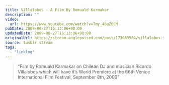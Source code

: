 ```yaml
---
title: Villalobos - A Film By Romuald Karmakar
description: ""
video:
  url: https://www.youtube.com/watch?v=Tmy_4BuZOCM
pubDate: 2009-08-27T16:13:06+00:00
updatedDate: 2009-08-27T16:13:06+00:00
originalUrl: https://stream.anglepoised.com/post/173063504/villalobos-trailer-film-by-romuald-karmakar-on
source: tumblr stream
tags:
  - "linklog"
---
```


> &ldquo;Film by Romuald Karmakar on Chilean DJ and musician Ricardo Villalobos which will have it&rsquo;s World Premiere at the 66th Venice International Film Festival, September 8th, 2009&rdquo;
